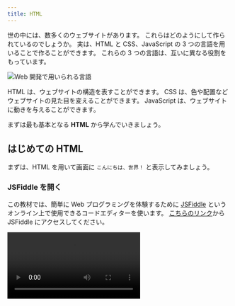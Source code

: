 ```yaml
---
title: HTML
---
```



世の中には、数多くのウェブサイトがあります。
これらはどのようにして作られているのでしょうか。
実は、HTML と CSS、JavaScript の 3 つの言語を用いることで作ることができます。
これらの 3 つの言語は、互いに異なる役割をもっています。

![Web 開発で用いられる言語](./web-development-languages.drawio.svg)

HTML は、ウェブサイトの構造を表すことができます。
CSS は、色や配置などウェブサイトの見た目を変えることができます。
JavaScript は、ウェブサイトに動きを与えることができます。

まずは最も基本となる <Term>**HTML**</Term> から学んでいきましょう。

## はじめての HTML

まずは、<Term>HTML</Term> を用いて画面に `こんにちは、世界！` と表示してみましょう。

### JSFiddle を開く

この教材では、簡単に Web プログラミングを体験するために [JSFiddle](https://jsfiddle.net/) というオンライン上で使用できるコードエディターを使います。
[こちらのリンク](https://jsfiddle.net/)から JSFiddle にアクセスしてください。

<video src={openJsfiddleVideo} controls />

### JSFiddle で HTML のコードを書く

JSFiddle にアクセスすると画面左上に <Term>HTML</Term> のコードを書くことができます。
次のコードを JSFiddle に貼り付けてください。

```html
<!doctype html>
<html lang="ja">
  <head>
    <meta charset="utf-8" />
    <title>タイトル</title>
  </head>
  <body>
    こんにちは、世界！
  </body>
</html>
```

<video src={writeHtmlCodeVideo} controls />

### 結果を確認する

先ほど書いた <Term>HTML</Term> のコードを保存するために画面左上の `Save` というボタンを押してください。

`Save` ボタンを押して保存すると、画面右下に <Term>HTML</Term> のコードを実行した結果が表示されます。

`こんにちは、世界！` と表示されているはずです。

<video src={saveOnJsfiddleVideo} controls />

## HTML 要素

次に、先ほど書いた HTML のコードの `こんにちは、世界！` を次のように `こんにちは、<strong>世界</strong>！` に書き換えてみてください。

```html
<!doctype html>
<html lang="ja">
  <head>
    <meta charset="utf-8" />
    <title>タイトル</title>
  </head>
  <body>
    こんにちは、<strong>世界</strong>！
  </body>
</html>
```

保存すると、`こんにちは、世界！` の `世界` のみが強調して表示されるはずです。

![HTML 要素のサンプルコード](./html-element-sample-code.png)

`<strong>世界</strong>` の部分に注目してください。

HTML では、**タグ**というものを使うことで、文書に意味を持たせることができます。

`<tag>内容</tag>` のように記述した場合、`<tag>` を**開始タグ**、`</tag>` を**終了タグ**と呼びます。<Term>開始タグ</Term>から<Term>終了タグ</Term>までのまとまりを**要素**と呼びます。

{/* prettier-ignore */}
<Term>開始タグ</Term>と<Term>終了タグ</Term>の間には、テキストや別の<Term>要素</Term>を挟み込むことができます。

## HTML 属性

次に、先ほど書いた HTML のコードの `こんにちは、<strong>世界</strong>！` を次のように `こんにちは、<a href="https://ja.wikipedia.org/"><strong>世界</strong></a>！` に書き換えてみてください。

{/* prettier-ignore */}
```html
<!doctype html>
<html lang="ja">
  <head>
    <meta charset="utf-8" />
    <title>タイトル</title>
  </head>
  <body>
    こんにちは、<a href="https://ja.wikipedia.org/"><strong>世界</strong></a>！
  </body>
</html>
```

保存すると、`世界` が Wikipedia へのハイパーリンクになるはずです。

![HTML 属性のサンプルコード](./html-attribute-sample-code.png)

`<a href="https://ja.wikipedia.org/">～</a>` は `a` 要素です。
`a` 要素は、ハイパーリンクを作成します。

{/* prettier-ignore */}
<Term>開始タグ</Term>の中に `href="https://ja.wikipedia.org/"` という部分があります。
これが**属性**です。
<Term>属性</Term>は、<Term>開始タグ</Term>の中に `属性名="値"` のように記述され、<Term>要素</Term>の特徴を表します。
`a` <Term>要素</Term>の `href` <Term>属性</Term>は、ハイパーリンクのリンク先を表します。

この例では `a` 要素の中に `strong` 要素が含まれています。
このように、HTML 要素の中に他の HTML 要素を入れることで、効果を重ね掛けすることができます。

## HTML の文法

それでは、はじめの HTML のコードをもう一度見直してみましょう。

```html
<!doctype html>
<html lang="ja">
  <head>
    <meta charset="utf-8" />
    <title>タイトル</title>
  </head>
  <body>
    こんにちは、世界！
  </body>
</html>
```

1 行目にある `<!doctype html>` は、このファイルが HTML ファイルであるということを示しています。

2 行目の `<html lang="ja">` は、**`html` 要素**の<Term>開始タグ</Term>です。
すべての HTML 要素はこの<Term>要素</Term>の中に書かれます。

`html` 要素の中には、**`head` 要素**と **`body` 要素**の 2 つだけがあります。

`head` 要素は、その文書についての情報を表します。
`<meta charset="utf-8" />` により文字コードというものを指定しています。
`<title>タイトル</title>` によりその文書のタイトルを指定しています。

`body` 要素は、実際に画面に表示される情報を表します。
そのため、基本的には `body` 要素の内部を編集することになります。

:::tip[どうやって調べたらいいの？]

プログラミングを始めたての間は、分からないことがあったときにどのように調べたら良いのか戸惑うことが多いと思います。
そのようなときは、次のような手順で調べてみましょう。
例として、「文字を強調する方法」を調べてみることにします。

#### 1. タスクを細かく分割する

現在持ち合わせている知識をもとに、やりたいことを可能な限り細かく分割します。
今回の例であれば、HTML を使えば良いだろうと想像がつきます。

#### 2. Google で検索してみる

「HTML 強調」などと調べてみましょう。
課題が十分に細かく分割できていれば、これで直接的な回答が得られるはずです。
うまく答えが見つからない場合は、慣れている人に聞いてみてください。

#### 3. 周辺知識を信頼できる情報源で調べる

見つかったウェブサイトに掲載されているコードをもとに、信頼できる情報源を読みなおします。
HTML、CSS、JavaScript の場合は、[MDN](https://developer.mozilla.org/ja/) が便利でしょう。
例えば「HTML 強調」と調べて紹介されるのは `strong` <Term>要素</Term>なので、MDN でこの<Term>要素</Term>について調べておきましょう。

:::

## 演習問題

### 問題 1

次のように遠足の持ち物リストを作成してください。
お弁当は特に重要なので太字にしてください。

![遠足の持ち物リストの例](./excursion-sample.png)

:::info[ヒント]

- 「遠足の持ち物」という見出しがあります。見出しを表現するには `h1` 要素を使います。`h1` 要素について調べてみてください。
- 箇条書きを表現するには、単に先頭に「・」と書くのではなく箇条書きを表現する要素を使います。`ul` 要素と `li` 要素について調べてみてください。

:::

<Answer title="遠足の持ち物リスト">

```html
<!doctype html>
<html lang="ja">
  <head>
    <meta charset="utf-8" />
    <title>遠足の持ち物リスト</title>
  </head>
  <body>
    <h1>遠足の持ち物</h1>
    <ul>
      <li><strong>お弁当</strong></li>
      <li>水筒</li>
      <li>タオル</li>
      <li>レジャーシート</li>
    </ul>
  </body>
</html>
```

<ViewSource url={import.meta.url} path="_samples/excursion" />

</Answer>
